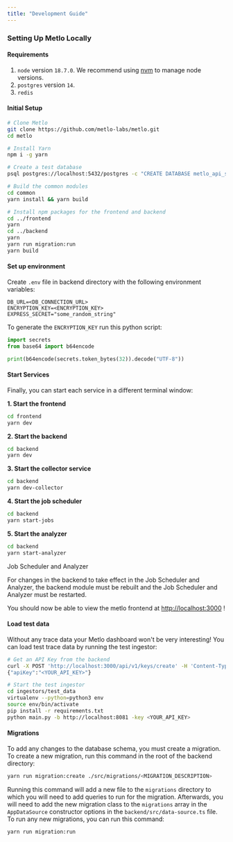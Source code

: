 ```yaml
---
title: "Development Guide"
---
```


### Setting Up Metlo Locally

#### Requirements

1. `node` version `18.7.0`. We recommend using
   [nvm](https://github.com/nvm-sh/nvm) to manage node versions.
2. `postgres` version `14`.
3. `redis`

#### Initial Setup

```bash Bash
# Clone Metlo
git clone https://github.com/metlo-labs/metlo.git
cd metlo

# Install Yarn
npm i -g yarn

# Create a test database
psql postgres://localhost:5432/postgres -c "CREATE DATABASE metlo_api_security;"

# Build the common modules
cd common
yarn install && yarn build

# Install npm packages for the frontend and backend
cd ../frontend
yarn
cd ../backend
yarn
yarn run migration:run
yarn build
```

#### Set up environment

Create `.env` file in backend directory with the following environment
variables:

```
DB_URL=<DB_CONNECTION_URL>
ENCRYPTION_KEY=<ENCRYPTION_KEY>
EXPRESS_SECRET="some_random_string"
```

To generate the `ENCRYPTION_KEY` run this python script:

```py Python
import secrets
from base64 import b64encode

print(b64encode(secrets.token_bytes(32)).decode("UTF-8"))
```

#### Start Services

Finally, you can start each service in a different terminal window:

**1. Start the frontend**

```bash Bash
cd frontend
yarn dev
```

**2. Start the backend**

```bash Bash
cd backend
yarn dev
```

**3. Start the collector service**

```bash Bash
cd backend
yarn dev-collector
```

**4. Start the job scheduler**

```bash Bash
cd backend
yarn start-jobs
```

**5. Start the analyzer**

```bash Bash
cd backend
yarn start-analyzer
```

<Warning>
Job Scheduler and Analyzer

For changes in the backend to take effect in the Job Scheduler and Analyzer, the
backend module must be rebuilt and the Job Scheduler and Analyzer must be
restarted.

</Warning>

You should now be able to view the metlo frontend at
[http://localhost:3000](http://localhost:3000) !

#### Load test data

Without any trace data your Metlo dashboard won't be very interesting! You can
load test trace data by running the test ingestor:

```bash Bash
# Get an API Key from the backend
curl -X POST 'http://localhost:3000/api/v1/keys/create' -H 'Content-Type: application/json' -d '{"name":"test-api-key"}'
{"apiKey":"<YOUR_API_KEY>"}

# Start the test ingestor
cd ingestors/test_data
virtualenv --python=python3 env
source env/bin/activate
pip install -r requirements.txt
python main.py -b http://localhost:8081 -key <YOUR_API_KEY>
```

#### Migrations

To add any changes to the database schema, you must create a migration. To
create a new migration, run this command in the root of the backend directory:

```bash Bash
yarn run migration:create ./src/migrations/<MIGRATION_DESCRIPTION>
```

Running this command will add a new file to the `migrations` directory to which
you will need to add queries to run for the migration. Afterwards, you will need
to add the new migration class to the `migrations` array in the `AppDataSource`
constructor options in the `backend/src/data-source.ts` file. To run any new
migrations, you can run this command:

```bash Bash
yarn run migration:run
```
